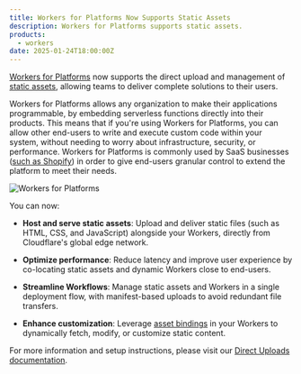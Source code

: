 ```yaml
---
title: Workers for Platforms Now Supports Static Assets
description: Workers for Platforms supports static assets.
products:
  - workers
date: 2025-01-24T18:00:00Z
---
```


[Workers for Platforms](https://developers.cloudflare.com/cloudflare-for-platforms/workers-for-platforms/) now supports the direct upload and management of [static assets](https://developers.cloudflare.com/workers/static-assets/), allowing teams to deliver complete solutions to their users.

Workers for Platforms allows any organization to make their applications programmable, by embedding serverless functions directly into their products. This means that if you're using Workers for Platforms, you can allow other end-users to write and execute custom code within your system, without needing to worry about infrastructure, security, or performance. Workers for Platforms is commonly used by SaaS businesses ([such as Shopify](https://blog.cloudflare.com/workers-for-platforms/)) in order to give end-users granular control to extend the platform to meet their needs.

![Workers for Platforms](public/images/workers/workers-assets/workers-for-platforms.png)

You can now:

- **Host and serve static assets**: Upload and deliver static files (such as HTML, CSS, and JavaScript) alongside your Workers, directly from Cloudflare's global edge network.

- **Optimize performance**: Reduce latency and improve user experience by co-locating static assets and dynamic Workers close to end-users.

- **Streamline Workflows**: Manage static assets and Workers in a single deployment flow, with manifest-based uploads to avoid redundant file transfers.

- **Enhance customization**: Leverage [asset bindings](/workers/static-assets/binding/#binding) in your Workers to dynamically fetch, modify, or customize static content.

For more information and setup instructions, please visit our [Direct Uploads documentation](/workers/static-assets/direct-upload/).

